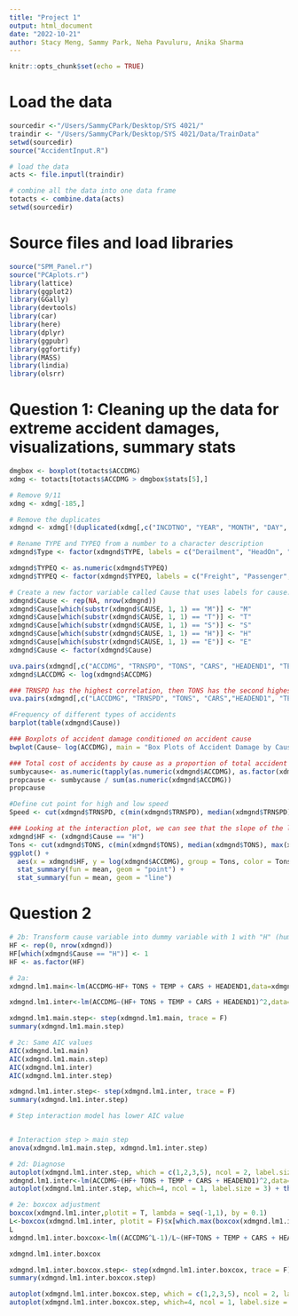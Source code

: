 ```yaml
---
title: "Project 1"
output: html_document
date: "2022-10-21"
author: Stacy Meng, Sammy Park, Neha Pavuluru, Anika Sharma
---
```


```r
knitr::opts_chunk$set(echo = TRUE)
```

# Load the data
```r
sourcedir <-"/Users/SammyCPark/Desktop/SYS 4021/"
traindir <- "/Users/SammyCPark/Desktop/SYS 4021/Data/TrainData"
setwd(sourcedir)
source("AccidentInput.R")

# load the data
acts <- file.inputl(traindir)

# combine all the data into one data frame
totacts <- combine.data(acts)
setwd(sourcedir)
```

# Source files and load libraries
```r
source("SPM_Panel.r")
source("PCAplots.r")
library(lattice)
library(ggplot2)
library(GGally)
library(devtools)
library(car)
library(here)
library(dplyr)
library(ggpubr)
library(ggfortify)
library(MASS)
library(lindia)
library(olsrr)
```

# Question 1: Cleaning up the data for extreme accident damages, visualizations, summary stats
```r
dmgbox <- boxplot(totacts$ACCDMG)
xdmg <- totacts[totacts$ACCDMG > dmgbox$stats[5],]

# Remove 9/11
xdmg <- xdmg[-185,]

# Remove the duplicates
xdmgnd <- xdmg[!(duplicated(xdmg[,c("INCDTNO", "YEAR", "MONTH", "DAY", "TIMEHR", "TIMEMIN")])),]

# Rename TYPE and TYPEQ from a number to a character description
xdmgnd$Type <- factor(xdmgnd$TYPE, labels = c("Derailment", "HeadOn", "Rearend", "Side", "Raking", "BrokenTrain", "Hwy-Rail", "GradeX", "Obstruction", "Explosive", "Fire","Other","SeeNarrative"))

xdmgnd$TYPEQ <- as.numeric(xdmgnd$TYPEQ)
xdmgnd$TYPEQ <- factor(xdmgnd$TYPEQ, labels = c("Freight", "Passenger", "Commuter", "Work",  "Single", "CutofCars", "Yard", "Light", "Maint"))#, "Spec"))

# Create a new factor variable called Cause that uses labels for cause.
xdmgnd$Cause <- rep(NA, nrow(xdmgnd))
xdmgnd$Cause[which(substr(xdmgnd$CAUSE, 1, 1) == "M")] <- "M"
xdmgnd$Cause[which(substr(xdmgnd$CAUSE, 1, 1) == "T")] <- "T"
xdmgnd$Cause[which(substr(xdmgnd$CAUSE, 1, 1) == "S")] <- "S"
xdmgnd$Cause[which(substr(xdmgnd$CAUSE, 1, 1) == "H")] <- "H"
xdmgnd$Cause[which(substr(xdmgnd$CAUSE, 1, 1) == "E")] <- "E"
xdmgnd$Cause <- factor(xdmgnd$Cause)

uva.pairs(xdmgnd[,c("ACCDMG", "TRNSPD", "TONS", "CARS", "HEADEND1", "TEMP")])
xdmgnd$LACCDMG <- log(xdmgnd$ACCDMG)

### TRNSPD has the highest correlation, then TONS has the second highest compared to ACCDMG
uva.pairs(xdmgnd[,c("LACCDMG", "TRNSPD", "TONS", "CARS","HEADEND1", "TEMP")])

#Frequency of different types of accidents
barplot(table(xdmgnd$Cause))

### Boxplots of accident damage conditioned on accident cause 
bwplot(Cause~ log(ACCDMG), main = "Box Plots of Accident Damage by Cause of Accident", xlab = "Damage ($)", ylab = "Accident Cause", data = xdmgnd)

### Total cost of accidents by cause as a proportion of total accident damage
sumbycause<- as.numeric(tapply(as.numeric(xdmgnd$ACCDMG), as.factor(xdmgnd$Cause), sum))
propcause <- sumbycause / sum(as.numeric(xdmgnd$ACCDMG))
propcause

#Define cut point for high and low speed
Speed <- cut(xdmgnd$TRNSPD, c(min(xdmgnd$TRNSPD), median(xdmgnd$TRNSPD),max(xdmgnd$TRNSPD)), include.lowest = T, labels = c("low speed", "high speed"))

### Looking at the interaction plot, we can see that the slope of the lines differ for high weight and low weight human factors causes. The intercept and slopes vary, suggesting there should be both an interaction and a main effects term in the model.
xdmgnd$HF <- (xdmgnd$Cause == "H")
Tons <- cut(xdmgnd$TONS, c(min(xdmgnd$TONS), median(xdmgnd$TONS), max(xdmgnd$TONS)), include.lowest = T, labels = c("low weight", "high weight"))
ggplot() +
  aes(x = xdmgnd$HF, y = log(xdmgnd$ACCDMG), group = Tons, color = Tons) +
  stat_summary(fun = mean, geom = "point") +
  stat_summary(fun = mean, geom = "line")

```


# Question 2
```r
# 2b: Transform cause variable into dummy variable with 1 with "H" (human factors) and 0 with all the other causes
HF <- rep(0, nrow(xdmgnd))
HF[which(xdmgnd$Cause == "H")] <- 1
HF <- as.factor(HF)

# 2a: 
xdmgnd.lm1.main<-lm(ACCDMG~HF+ TONS + TEMP + CARS + HEADEND1,data=xdmgnd)

xdmgnd.lm1.inter<-lm(ACCDMG~(HF+ TONS + TEMP + CARS + HEADEND1)^2,data=xdmgnd)

xdmgnd.lm1.main.step<- step(xdmgnd.lm1.main, trace = F)
summary(xdmgnd.lm1.main.step)

# 2c: Same AIC values
AIC(xdmgnd.lm1.main)
AIC(xdmgnd.lm1.main.step)
AIC(xdmgnd.lm1.inter)
AIC(xdmgnd.lm1.inter.step)

xdmgnd.lm1.inter.step<- step(xdmgnd.lm1.inter, trace = F)
summary(xdmgnd.lm1.inter.step)

# Step interaction model has lower AIC value


# Interaction step > main step
anova(xdmgnd.lm1.main.step, xdmgnd.lm1.inter.step)

# 2d: Diagnose
autoplot(xdmgnd.lm1.inter.step, which = c(1,2,3,5), ncol = 2, label.size = 3) + theme_bw()
xdmgnd.lm1.inter<-lm(ACCDMG~(HF+ TONS + TEMP + CARS + HEADEND1)^2,data=xdmgnd)
autoplot(xdmgnd.lm1.inter.step, which=4, ncol = 1, label.size = 3) + theme_bw() #Cook's distance

# 2e: boxcox adjustment
boxcox(xdmgnd.lm1.inter,plotit = T, lambda = seq(-1,1), by = 0.1)
L<-boxcox(xdmgnd.lm1.inter, plotit = F)$x[which.max(boxcox(xdmgnd.lm1.inter, plotit = F)$y)] 
L
xdmgnd.lm1.inter.boxcox<-lm((ACCDMG^L-1)/L~(HF+TONS + TEMP + CARS + HEADEND1)^2,data=xdmgnd)

xdmgnd.lm1.inter.boxcox

xdmgnd.lm1.inter.boxcox.step<- step(xdmgnd.lm1.inter.boxcox, trace = F)
summary(xdmgnd.lm1.inter.boxcox.step)

autoplot(xdmgnd.lm1.inter.boxcox.step, which = c(1,2,3,5), ncol = 2, label.size = 3) + theme_bw()
autoplot(xdmgnd.lm1.inter.boxcox.step, which=4, ncol = 1, label.size = 3) + theme_bw() #Cook's distance
```

